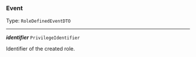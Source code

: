 


### Event

Type: `RoleDefinedEventDTO`

---

***identifier*** `PrivilegeIdentifier`

Identifier of the created role.


